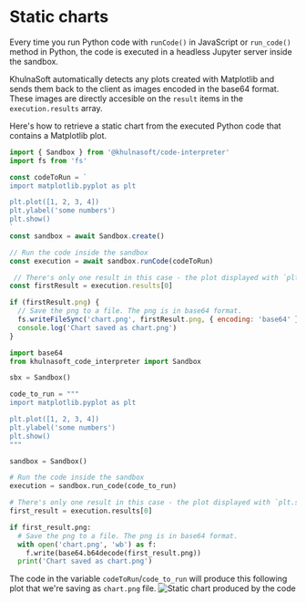 
# Static charts

Every time you run Python code with `runCode()` in JavaScript or `run_code()` method in Python, the code is executed in a headless Jupyter server inside the sandbox.

KhulnaSoft automatically detects any plots created with Matplotlib and sends them back to the client as images encoded in the base64 format.
These images are directly accesible on the `result` items in the `execution.results` array.

Here's how to retrieve a static chart from the executed Python code that contains a Matplotlib plot.
<CodeGroup>
```js
import { Sandbox } from '@khulnasoft/code-interpreter'
import fs from 'fs'

const codeToRun = `
import matplotlib.pyplot as plt

plt.plot([1, 2, 3, 4])
plt.ylabel('some numbers')
plt.show()
`
const sandbox = await Sandbox.create()

// Run the code inside the sandbox
const execution = await sandbox.runCode(codeToRun)

 // There's only one result in this case - the plot displayed with `plt.show()`
const firstResult = execution.results[0]

if (firstResult.png) {
  // Save the png to a file. The png is in base64 format.
  fs.writeFileSync('chart.png', firstResult.png, { encoding: 'base64' })
  console.log('Chart saved as chart.png')
}
```
```python
import base64
from khulnasoft_code_interpreter import Sandbox

sbx = Sandbox()

code_to_run = """
import matplotlib.pyplot as plt

plt.plot([1, 2, 3, 4])
plt.ylabel('some numbers')
plt.show()
"""

sandbox = Sandbox()

# Run the code inside the sandbox
execution = sandbox.run_code(code_to_run)

# There's only one result in this case - the plot displayed with `plt.show()`
first_result = execution.results[0]

if first_result.png:
  # Save the png to a file. The png is in base64 format.
  with open('chart.png', 'wb') as f:
    f.write(base64.b64decode(first_result.png))
  print('Chart saved as chart.png')
```
</CodeGroup>

The code in the variable `codeToRun`/`code_to_run` will produce this following plot that we're saving as `chart.png` file.
<Image
  src={imgStaticChart}
  className="rounded w-full"
  alt="Static chart produced by the code"
  unoptimized
/>
